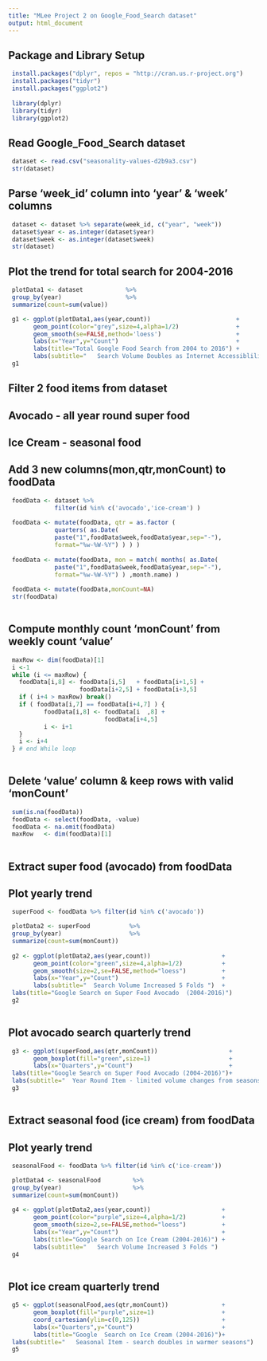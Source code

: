 ```yaml
---
title: "MLee Project 2 on Google_Food_Search dataset"
output: html_document
---
```


## Package and Library Setup
```r
 install.packages("dplyr", repos = "http://cran.us.r-project.org")
 install.packages("tidyr")
 install.packages("ggplot2")
 
 library(dplyr)
 library(tidyr)
 library(ggplot2)

```

## Read Google_Food_Search dataset
```r
 dataset <- read.csv("seasonality-values-d2b9a3.csv")
 str(dataset)
```

## Parse 'week_id' column into 'year' & 'week' columns
```r

 dataset <- dataset %>% separate(week_id, c("year", "week"))
 dataset$year <- as.integer(dataset$year)
 dataset$week <- as.integer(dataset$week)
 str(dataset)

```

## Plot the trend for total search for 2004-2016
```r

 plotData1 <- dataset            %>%
 group_by(year)                  %>%
 summarize(count=sum(value))

 g1 <- ggplot(plotData1,aes(year,count))                        +
       geom_point(color="grey",size=4,alpha=1/2)                +
       geom_smooth(se=FALSE,method='loess')                     +
       labs(x="Year",y="Count")                                 +
       labs(title="Total Google Food Search from 2004 to 2016") +
       labs(subtitle="   Search Volume Doubles as Internet Accessiblility Increases")
 g1            

```

## Filter 2 food items from dataset
##    Avocado   - all year round super food
##    Ice Cream - seasonal food
## Add 3 new columns(mon,qtr,monCount) to foodData
```r
 
 foodData <- dataset %>%
             filter(id %in% c('avocado','ice-cream') )
 
 foodData <- mutate(foodData, qtr = as.factor (
             quarters( as.Date(
             paste("1",foodData$week,foodData$year,sep="-"),
             format="%w-%W-%Y") ) ) )
 
 foodData <- mutate(foodData, mon = match( months( as.Date(
             paste("1",foodData$week,foodData$year,sep="-"),
             format="%w-%W-%Y") ) ,month.name) )
   
 foodData <- mutate(foodData,monCount=NA)
 str(foodData)
  
```

## Compute monthly count 'monCount' from weekly count 'value' 
```r

 maxRow <- dim(foodData)[1]
 i <-1
 while (i <= maxRow) {
   foodData[i,8] <- foodData[i,5]   + foodData[i+1,5] +
                    foodData[i+2,5] + foodData[i+3,5]
   if ( i+4 > maxRow) break()
   if ( foodData[i,7] == foodData[i+4,7] ) {
          foodData[i,8] <- foodData[i  ,8] +
                           foodData[i+4,5]
          i <- i+1
   }
   i <- i+4
 } # end While loop
 
```

## Delete 'value' column & keep rows with valid 'monCount'
```r

 sum(is.na(foodData))
 foodData <- select(foodData, -value)
 foodData <- na.omit(foodData)
 maxRow   <- dim(foodData)[1]
 
```

## Extract super food (avocado) from foodData
## Plot yearly trend
```r

 superFood <- foodData %>% filter(id %in% c('avocado'))

 plotData2 <- superFood           %>%
 group_by(year)                   %>%
 summarize(count=sum(monCount))
  
 g2 <- ggplot(plotData2,aes(year,count))                    +
       geom_point(color="green",size=4,alpha=1/2)           +
       geom_smooth(size=2,se=FALSE,method="loess")          +
       labs(x="Year",y="Count")                             +
       labs(subtitle="  Search Volume Increased 5 Folds ")  +
 labs(title="Google Search on Super Food Avocado  (2004-2016)")
 g2
 
```

## Plot avocado search quarterly trend
```r

 g3 <- ggplot(superFood,aes(qtr,monCount))                    +
       geom_boxplot(fill="green",size=1)                      +
       labs(x="Quarters",y="Count")                           +
 labs(title="Google Search on Super Food Avocado (2004-2016)")+
 labs(subtitle="  Year Round Item - limited volume changes from seasons")
 g3
 
```

## Extract seasonal food (ice cream) from foodData
## Plot yearly trend
```r

 seasonalFood <- foodData %>% filter(id %in% c('ice-cream'))

 plotData4 <- seasonalFood         %>%
 group_by(year)                    %>%
 summarize(count=sum(monCount))
  
 g4 <- ggplot(plotData2,aes(year,count))                    +
       geom_point(color="purple",size=4,alpha=1/2)          +
       geom_smooth(size=2,se=FALSE,method="loess")          +
       labs(x="Year",y="Count")                             +
       labs(title="Google Search on Ice Cream (2004-2016)") +
       labs(subtitle="   Search Volume Increased 3 Folds ")
 g4
 
```

## Plot ice cream quarterly trend
```r

 g5 <- ggplot(seasonalFood,aes(qtr,monCount))               +
       geom_boxplot(fill="purple",size=1)                   +
       coord_cartesian(ylim=c(0,125))                       +
       labs(x="Quarters",y="Count")                         +
       labs(title="Google  Search on Ice Cream (2004-2016)")+
 labs(subtitle="   Seasonal Item - search doubles in warmer seasons")
 g5
 
```